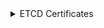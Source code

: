 
<details>
<summary>ETCD Certificates</summary>

### Переменные окружения сертификатов

<CodeBlock language="bash">
{`export BASE_K8S_PATH="${CUSTOM_VALUE.kuberneteBaseFolderPath.value}"

  export ETCD_CLIENT_KEY_SIZE=${CERTIFICATES.etcdClient.keySize}
  export ETCD_CLIENT_KEY_PATH="${CERTIFICATES.etcdClient.keyPath}"
  export ETCD_CLIENT_CRT_PATH="${CERTIFICATES.etcdClient.crtPath}"
  export ETCD_CLIENT_CRT_CONF="${CERTIFICATES.etcdClient.crtConf}"
  export ETCD_CLIENT_CSR_PATH="${CERTIFICATES.etcdClient.csrPath}"

  export ETCD_SERVER_KEY_SIZE=${CERTIFICATES.etcdServer.keySize}
  export ETCD_SERVER_KEY_PATH="${CERTIFICATES.etcdServer.keyPath}"
  export ETCD_SERVER_CRT_PATH="${CERTIFICATES.etcdServer.crtPath}"
  export ETCD_SERVER_CRT_CONF="${CERTIFICATES.etcdServer.crtConf}"
  export ETCD_SERVER_CSR_PATH="${CERTIFICATES.etcdServer.csrPath}"

  export ETCD_PEER_KEY_SIZE=${CERTIFICATES.etcdPeer.keySize}
  export ETCD_PEER_KEY_PATH="${CERTIFICATES.etcdPeer.keyPath}"
  export ETCD_PEER_CRT_PATH="${CERTIFICATES.etcdPeer.crtPath}"
  export ETCD_PEER_CRT_CONF="${CERTIFICATES.etcdPeer.crtConf}"
  export ETCD_PEER_CSR_PATH="${CERTIFICATES.etcdPeer.csrPath}"

  export ETCD_CA_CRT_PATH="${CERTIFICATES.etcdCA.crtPath}"
  export ETCD_CA_KEY_PATH="${CERTIFICATES.etcdCA.keyPath}"

  mkdir -p $\{BASE_K8S_PATH\}/pki
  mkdir -p $\{BASE_K8S_PATH\}/openssl/csr
`}
</CodeBlock>

### Инструкция создания сертификатов

:::note
Для удобства добавил блок расширения, что бы в перспективе отобразить инструкции сертификатов для `cfssl`
:::

<Tabs 
    defaultValue='openssl'
    values={[
        { label: "openssl", value: "openssl" },
    ]}>
    <TabItem value='openssl'>

      #### Конфигурация `openssl` kube-etcd-healthcheck-client

      ```bash
      cat <<EOF > ${ETCD_CLIENT_CRT_CONF}
      [ req ]
      default_bits        = ${ETCD_CLIENT_KEY_SIZE}
      prompt              = no
      default_md          = sha256
      distinguished_name  = dn

      [ dn ]
      CN = kube-etcd-healthcheck-client

      [ v3_ext ]
      authorityKeyIdentifier=keyid,issuer:always
      basicConstraints=CA:FALSE
      keyUsage=keyEncipherment,dataEncipherment
      extendedKeyUsage=clientAuth
      EOF
      ```

      #### Конфигурация `openssl` etcd-server

      ```bash
      cat <<EOF > ${ETCD_SERVER_CRT_CONF}
      [ req ]
      default_bits        = ${ETCD_SERVER_KEY_SIZE}
      prompt              = no
      default_md          = sha256
      distinguished_name  = dn
      req_extensions      = req_ext

      [ req_ext ]
      subjectAltName = @alt_names

      [ alt_names ]
      DNS.1 = localhost
      DNS.2 = ${HOST_NAME}
      DNS.3 = ${FULL_HOST_NAME}
      IP.1  = 127.0.0.1
      IP.2  = 0:0:0:0:0:0:0:1
      IP.3  = ${MACHINE_LOCAL_ADDRESS}

      [ dn ]
      CN = "${FULL_HOST_NAME}"

      [ v3_ext ]
      authorityKeyIdentifier=keyid,issuer:always
      basicConstraints=CA:FALSE
      keyUsage=keyEncipherment,dataEncipherment
      extendedKeyUsage=serverAuth,clientAuth
      subjectAltName=@alt_names
      EOF
      ```

      #### Конфигурация `openssl` etcd-peer

      ```bash
      cat <<EOF > ${ETCD_PEER_CRT_CONF}
      [ req ]
      default_bits        = ${ETCD_PEER_KEY_SIZE}
      prompt              = no
      default_md          = sha256
      distinguished_name  = dn
      req_extensions      = req_ext

      [ req_ext ]
      subjectAltName = @alt_names

      [ alt_names ]
      DNS.1 = localhost
      DNS.2 = ${HOST_NAME}
      DNS.3 = ${FULL_HOST_NAME}
      IP.1  = 127.0.0.1
      IP.2  = 0:0:0:0:0:0:0:1
      IP.3  = ${MACHINE_LOCAL_ADDRESS}

      [ dn ]
      CN = "${FULL_HOST_NAME}"

      [ v3_ext ]
      authorityKeyIdentifier=keyid,issuer:always
      basicConstraints=CA:FALSE
      keyUsage=keyEncipherment,dataEncipherment
      extendedKeyUsage=serverAuth,clientAuth
      subjectAltName=@alt_names
      EOF
      ```

      #### Генерация приватных ключей сертификатов

      ```bash
      openssl genrsa \
        -out "${ETCD_CLIENT_KEY_PATH}" ${ETCD_CLIENT_KEY_SIZE}
      openssl genrsa \
        -out "${ETCD_SERVER_KEY_PATH}" ${ETCD_SERVER_KEY_SIZE}
      openssl genrsa \
        -out "${ETCD_PEER_KEY_PATH}" ${ETCD_PEER_KEY_SIZE}
      ```

      #### Генерация CSR будущих сертификатов

      ```bash
      openssl req \
        -new \
        -key "${ETCD_CLIENT_KEY_PATH}" \
        -out "${ETCD_CLIENT_CSR_PATH}" \
        -config "${ETCD_CLIENT_CRT_CONF}"

      openssl req \
        -new \
        -key "${ETCD_SERVER_KEY_PATH}" \
        -out "${ETCD_SERVER_CSR_PATH}" \
        -config "${ETCD_SERVER_CRT_CONF}"

      openssl req \
        -new \
        -key "${ETCD_PEER_KEY_PATH}" \
        -out "${ETCD_PEER_CSR_PATH}" \
        -config "${ETCD_PEER_CRT_CONF}"
      ```

      #### Подпись CSR ключом удостоверяющего центра (CA)

      ```bash
      openssl x509 \
        -req \
        -days 365 \
        -sha256 \
        -CA "${ETCD_CA_CRT_PATH}" \
        -CAkey "${ETCD_CA_KEY_PATH}" \
        -CAcreateserial \
        -in "${ETCD_CLIENT_CSR_PATH}" \
        -out "${ETCD_CLIENT_CRT_PATH}" \
        -extensions v3_ext \
        -extfile "${ETCD_CLIENT_CRT_CONF}"

      openssl x509 \
        -req \
        -days 365 \
        -sha256 \
        -CA "${ETCD_CA_CRT_PATH}" \
        -CAkey "${ETCD_CA_KEY_PATH}" \
        -CAcreateserial \
        -in "${ETCD_SERVER_CSR_PATH}" \
        -out "${ETCD_SERVER_CRT_PATH}" \
        -extensions v3_ext \
        -extfile "${ETCD_SERVER_CRT_CONF}"

      openssl x509 \
        -req \
        -days 365 \
        -sha256 \
        -CA "${ETCD_CA_CRT_PATH}" \
        -CAkey "${ETCD_CA_KEY_PATH}" \
        -CAcreateserial \
        -in "${ETCD_PEER_CSR_PATH}" \
        -out "${ETCD_PEER_CRT_PATH}" \
        -extensions v3_ext \
        -extfile "${ETCD_PEER_CRT_CONF}"
      ```

    </TabItem>

</Tabs>

</details>
